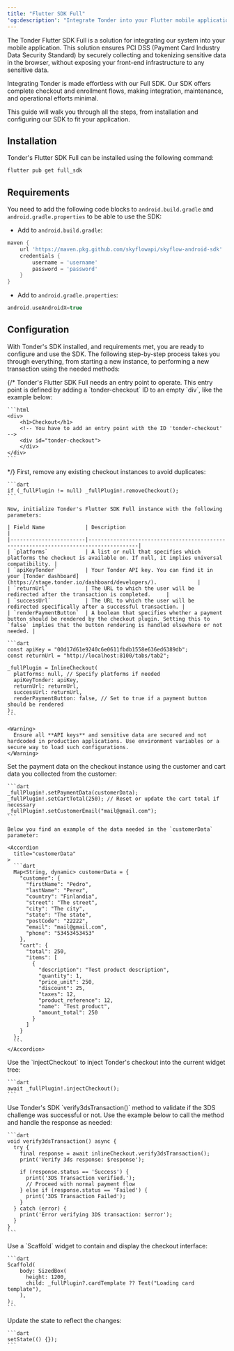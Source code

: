 ```yaml
---
title: "Flutter SDK Full"
'og:description': "Integrate Tonder into your Flutter mobile application with our Full SDK. Securely collect and tokenize sensitive data, and streamline your checkout and enrollment flows."
---
```


The Tonder Flutter SDK Full is a solution for integrating our system into your mobile application. This solution ensures PCI DSS (Payment Card Industry Data Security Standard) by securely collecting and tokenizing sensitive data in the browser, without exposing your front-end infrastructure to any sensitive data.

Integrating Tonder is made effortless with our Full SDK. Our SDK offers complete checkout and enrollment flows, making integration, maintenance, and operational efforts minimal.

This guide will walk you through all the steps, from installation and configuring our SDK to fit your application.

## Installation

Tonder's Flutter SDK Full can be installed using the following command:

```sh
flutter pub get full_sdk
```

## Requirements

You need to add the following code blocks to `android.build.gradle` and `android.gradle.properties` to be able to use the SDK:

- Add to `android.build.gradle`:
```gradle
maven {
    url 'https://maven.pkg.github.com/skyflowapi/skyflow-android-sdk'
    credentials {
        username = 'username'
        password = 'password'
    }
}
```

- Add to `android.gradle.properties`:
```gradle
android.useAndroidX=true
```

## Configuration

With Tonder's SDK installed, and requirements met, you are ready to configure and use the SDK. The following step-by-step process takes you through everything, from starting a new instance, to performing a new transaction using the needed methods:

<Steps>
  {/* <Step title="Add the required ID to your HTML">
    Tonder's Flutter SDK Full needs an entry point to operate. This entry point is defined by adding a `tonder-checkout` ID to an empty `div`, like the example below:

    ```html
    <div>
        <h1>Checkout</h1>
        <!-- You have to add an entry point with the ID 'tonder-checkout' -->
        <div id="tonder-checkout">
        </div>
    </div>
    ```
  </Step> */}
  <Step title="Initialize Tonder's SDK Instance">
    First, remove any existing checkout instances to avoid duplicates:

    ```dart
    if (_fullPlugin != null) _fullPlugin!.removeCheckout();
    ```

    Now, initialize Tonder's Flutter SDK Full instance with the following parameters:

    | Field Name             | Description                                                                          |
    |------------------------|--------------------------------------------------------------------------------------|
    | `platforms`            | A list or null that specifies which platforms the checkout is available on. If null, it implies universal compatibility. |
    | `apiKeyTonder`         | Your Tonder API key. You can find it in your [Tonder dashboard](https://stage.tonder.io/dashboard/developers/).             |
    | `returnUrl`            | The URL to which the user will be redirected after the transaction is completed.     |
    | `successUrl`           | The URL to which the user will be redirected specifically after a successful transaction. |
    | `renderPaymentButton`  | A boolean that specifies whether a payment button should be rendered by the checkout plugin. Setting this to `false` implies that the button rendering is handled elsewhere or not needed. |

    ```dart
    const apiKey = "00d17d61e9240c6e0611fbdb1558e636ed6389db";
    const returnUrl = "http://localhost:8100/tabs/tab2";

    _fullPlugin = InlineCheckout(
      platforms: null, // Specify platforms if needed
      apiKeyTonder: apiKey,
      returnUrl: returnUrl,
      successUrl: returnUrl,
      renderPaymentButton: false, // Set to true if a payment button should be rendered
    );
    ```

    <Warning>
      Ensure all **API keys** and sensitive data are secured and not hardcoded in production applications. Use environment variables or a secure way to load such configurations.
    </Warning>
  </Step>
  <Step title="Set Payment Data">
    Set the payment data on the checkout instance using the customer and cart data you collected from the customer:
  
    ```dart
    _fullPlugin!.setPaymentData(customerData);
    _fullPlugin!.setCartTotal(250); // Reset or update the cart total if necessary
    _fullPlugin!.setCustomerEmail("mail@gmail.com");
    ```

    Below you find an example of the data needed in the `customerData` parameter:
    
    <Accordion
      title="customerData"
    >
      ```dart
      Map<String, dynamic> customerData = {
        "customer": {
          "firstName": "Pedro",
          "lastName": "Perez",
          "country": "Finlandia",
          "street": "The street",
          "city": "The city",
          "state": "The state",
          "postCode": "22222",
          "email": "mail@gmail.com",
          "phone": "53453453453"
        },
        "cart": {
          "total": 250,
          "items": [
            {
              "description": "Test product description",
              "quantity": 1,
              "price_unit": 250,
              "discount": 25,
              "taxes": 12,
              "product_reference": 12,
              "name": "Test product",
              "amount_total": 250
            }
          ]
        }
      };
      ```
    </Accordion>
  
  </Step>
  <Step title="Launch the Checkout Interface">
    Use the `injectCheckout` to inject Tonder's checkout into the current widget tree:

    ```dart
    await _fullPlugin!.injectCheckout();
    ```
  </Step>

  <Step title="Add 3DS verification">
    Use Tonder's SDK `verify3dsTransaction()` method to validate if the 3DS challenge was successful or not. Use the example below to call the method and handle the response as needed:

    ```dart
    void verify3dsTransaction() async {
      try {
        final response = await inlineCheckout.verify3dsTransaction();
        print('Verify 3ds response: $response');

        if (response.status == 'Success') {
          print('3DS Transaction verified.');
          // Proceed with normal payment flow
        } else if (response.status == 'Failed') {
          print('3DS Transaction Failed');
        }
      } catch (error) {
        print('Error verifying 3DS transaction: $error');
      }
    }
    ```
  </Step>

  <Step title="Display the Checkout UI">
    Use a `Scaffold` widget to contain and display the checkout interface:

    ```dart
    Scaffold(
        body: SizedBox(
          height: 1200,
          child: _fullPlugin?.cardTemplate ?? Text("Loading card template"),
        ),
    );
    ```
  </Step>
  <Step title="Update the application">
    Update the state to reflect the changes:

    ```dart
    setState(() {});
    ```
  </Step>
</Steps>
